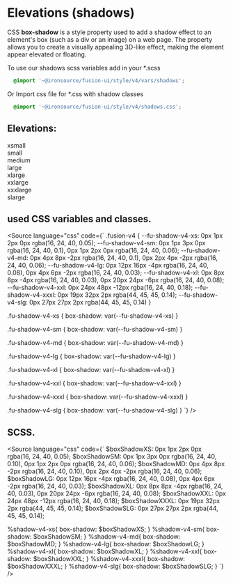 
<Meta title="V4/Foundation/Elevations"/>

# Elevations (shadows)

CSS **box-shadow** is a style property used to add a shadow effect to an element's box (such as a div or an image) on a web page. The property allows you to create a visually appealing 3D-like effect, making the element appear elevated or floating.

To use our shadows scss variables add in your *.scss
```css
  @import '~@ironsource/fusion-ui/style/v4/vars/shadows';
```
Or Import css file for *.css with shadow classes
```css
  @import '~@ironsource/fusion-ui/style/v4/shadows.css';
```

## Elevations:
<div class="sb-unstyled">
    <div class="fu-shadow-examples fusion-v4">
        <div className="fu-shadow-example-holder">
            <div className="fu-shadow-example-label font-v4-heading-4">xsmall</div>
            <div className="fu-shadow-example fu-shadow-v4-xs"></div>
        </div>
        <div className="fu-shadow-example-holder">
            <div className="fu-shadow-example-label font-v4-heading-4">small</div>
            <div className="fu-shadow-example fu-shadow-v4-sm"></div>
        </div>
        <div className="fu-shadow-example-holder">
            <div className="fu-shadow-example-label font-v4-heading-4">medium</div>
            <div className="fu-shadow-example fu-shadow-v4-md"></div>
        </div>
        <div className="fu-shadow-example-holder">
            <div className="fu-shadow-example-label font-v4-heading-4">large</div>
            <div className="fu-shadow-example fu-shadow-v4-lg"></div>
        </div>
        <div className="fu-shadow-example-holder">
            <div className="fu-shadow-example-label font-v4-heading-4">xlarge</div>
            <div className="fu-shadow-example fu-shadow-v4-xl"></div>
        </div>
        <div className="fu-shadow-example-holder">
            <div className="fu-shadow-example-label font-v4-heading-4">xxlarge</div>
            <div className="fu-shadow-example fu-shadow-v4-xxl"></div>
        </div>
        <div className="fu-shadow-example-holder">
            <div className="fu-shadow-example-label font-v4-heading-4">xxxlarge</div>
            <div className="fu-shadow-example fu-shadow-v4-xxxl"></div>
        </div>
        <div className="fu-shadow-example-holder">
            <div className="fu-shadow-example-label font-v4-heading-4">slarge</div>
            <div className="fu-shadow-example fu-shadow-v4-slg"></div>
        </div>
    </div>
</div>

## used CSS variables and classes.
<Source language="css" code={`
.fusion-v4 {
    --fu-shadow-v4-xs: 0px 1px 2px 0px rgba(16, 24, 40, 0.05);
    --fu-shadow-v4-sm: 0px 1px 3px 0px rgba(16, 24, 40, 0.1), 0px 1px 2px 0px rgba(16, 24, 40, 0.06);
    --fu-shadow-v4-md: 0px 4px 8px -2px rgba(16, 24, 40, 0.1), 0px 2px 4px -2px rgba(16, 24, 40, 0.06);
    --fu-shadow-v4-lg: 0px 12px 16px -4px rgba(16, 24, 40, 0.08), 0px 4px 6px -2px rgba(16, 24, 40, 0.03);
    --fu-shadow-v4-xl: 0px 8px 8px -4px rgba(16, 24, 40, 0.03), 0px 20px 24px -6px rgba(16, 24, 40, 0.08);
    --fu-shadow-v4-xxl: 0px 24px 48px -12px rgba(16, 24, 40, 0.18);
    --fu-shadow-v4-xxxl: 0px 19px 32px 2px rgba(44, 45, 45, 0.14);
    --fu-shadow-v4-slg: 0px 27px 27px 2px rgba(44, 45, 45, 0.14)
}

.fu-shadow-v4-xs {
    box-shadow: var(--fu-shadow-v4-xs)
}

.fu-shadow-v4-sm {
    box-shadow: var(--fu-shadow-v4-sm)
}

.fu-shadow-v4-md {
    box-shadow: var(--fu-shadow-v4-md)
}

.fu-shadow-v4-lg {
    box-shadow: var(--fu-shadow-v4-lg)
}

.fu-shadow-v4-xl {
    box-shadow: var(--fu-shadow-v4-xl)
}

.fu-shadow-v4-xxl {
    box-shadow: var(--fu-shadow-v4-xxl)
}

.fu-shadow-v4-xxxl {
    box-shadow: var(--fu-shadow-v4-xxxl)
}

.fu-shadow-v4-slg {
    box-shadow: var(--fu-shadow-v4-slg)
}
`} />

## SCSS.
<Source language="css" code={`
$boxShadowXS: 0px 1px 2px 0px rgba(16, 24, 40, 0.05);
$boxShadowSM: 0px 1px 3px 0px rgba(16, 24, 40, 0.10), 0px 1px 2px 0px rgba(16, 24, 40, 0.06);
$boxShadowMD: 0px 4px 8px -2px rgba(16, 24, 40, 0.10), 0px 2px 4px -2px rgba(16, 24, 40, 0.06);
$boxShadowLG: 0px 12px 16px -4px rgba(16, 24, 40, 0.08), 0px 4px 6px -2px rgba(16, 24, 40, 0.03);
$boxShadowXL: 0px 8px 8px -4px rgba(16, 24, 40, 0.03), 0px 20px 24px -6px rgba(16, 24, 40, 0.08);
$boxShadowXXL: 0px 24px 48px -12px rgba(16, 24, 40, 0.18);
$boxShadowXXXL: 0px 19px 32px 2px rgba(44, 45, 45, 0.14);
$boxShadowSLG: 0px 27px 27px 2px rgba(44, 45, 45, 0.14);

%shadow-v4-xs{
    box-shadow: $boxShadowXS;
}
%shadow-v4-sm{
    box-shadow: $boxShadowSM;
}
%shadow-v4-md{
    box-shadow: $boxShadowMD;
}
%shadow-v4-lg{
    box-shadow: $boxShadowLG;
}
%shadow-v4-xl{
    box-shadow: $boxShadowXL;
}
%shadow-v4-xxl{
    box-shadow: $boxShadowXXL;
}
%shadow-v4-xxxl{
    box-shadow: $boxShadowXXXL;
}
%shadow-v4-slg{
    box-shadow: $boxShadowSLG;
}
`} />


